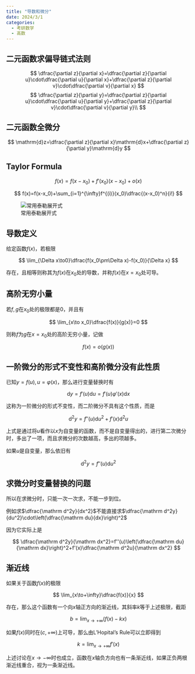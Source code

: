 ```yaml
---
title: "导数和微分"
date: 2024/3/1
categories:
  - 考研数学
  - 高数
---
```


## 二元函数求偏导链式法则

$$
\dfrac{\partial z}{\partial x}=\dfrac{\partial z}{\partial u}\cdot\dfrac{\partial u}{\partial x}+\dfrac{\partial z}{\partial v}\cdot\dfrac{\partial v}{\partial x}
$$
$$
\dfrac{\partial z}{\partial y}=\dfrac{\partial z}{\partial u}\cdot\dfrac{\partial u}{\partial y}+\dfrac{\partial z}{\partial v}\cdot\dfrac{\partial v}{\partial y}\\
$$

## 二元函数全微分

$$
\mathrm{d}z=\dfrac{\partial z}{\partial x}\mathrm{d}x+\dfrac{\partial z}{\partial y}\mathrm{d}y
$$

## Taylor Formula

$$
f(x)=f(x-x_0)+f'(x_0)(x-x_0)+o(x)
$$

$$
f(x)=f(x-x_0)+\sum_{i=1}^{\infty}f^{(i)}(x_0)\dfrac{(x-x_0)^n}{i!}
$$

![常用泰勒展开式](常用泰勒展开式1.png)

## 导数定义

给定函数$f(x)$，若极限

$$
\lim_{\Delta x\to0}\dfrac{f(x_0\pm\Delta x)-f(x_0)}{\Delta x}
$$

存在，且相等则称其为$f(x)$在$x_0$处的导数，并称$f(x)$在$x=x_0$处可导。

## 高阶无穷小量

若$f,g$在$x_0$处的极限都是0，并且有

$$
\lim_{x\to x_0}\dfrac{f(x)}{g(x)}=0
$$

则称$f$为$g$在$x=x_0$处的高阶无穷小量，记做

$$
f(x)=o(g(x))
$$

## 一阶微分的形式不变性和高阶微分没有此性质

已知$y=f(u),u=\varphi(x)$，那么进行变量替换时有

$$
\mathrm dy=f'(u)\mathrm du=f'(u)\varphi'(x)\mathrm dx
$$

这称为一阶微分的形式不变性，而二阶微分不具有这个性质，而是

$$
\mathrm d^2y=f''(u)\mathrm du^2+f'(x)\mathrm d^2u
$$

上式是通过将$u$看作以$x$为自变量的函数，而不是自变量得出的，进行第二次微分时，多出了一项，而且求微分的次数越高，多出的项越多。

如果$u$是自变量，那么依旧有

$$
\mathrm d^2y=f''(u)\mathrm du^2
$$

:::{.callout-note}
## 求微分时变量替换的问题

所以在求微分时，只能一次一次求，不能一步到位。

例如求$\dfrac{\mathrm d^2y}{dx^2}$不能直接求$\dfrac{\mathrm d^2y}{du^2}\cdot\left(\dfrac{\mathrm du}{dx}\right)^2$

因为它实际上是

$$
\dfrac{\mathrm d^2y}{\mathrm dx^2}=f''(u)\left(\dfrac{\mathrm du}{\mathrm dx}\right)^2+f'(x)\dfrac{\mathrm d^2u}{\mathrm dx^2}
$$
:::

## 渐近线

如果关于函数$f(x)$的极限

$$
\lim_{x\to+\infty}\dfrac{f(x)}{x}
$$

存在，那么这个函数有一个向$x$轴正方向的渐近线，其斜率$k$等于上述极限，截距

$$
b=\lim_{x\to+\infty}(f(x)-kx)
$$

:::{.callout-note}
如果$f(x)$同时在$(c,+\infty)$上可导，那么由L'Hopital's Rule可以立即得到

$$
k=\lim_{x\to+\infty}f'(x)
$$
:::

上述讨论在$x\to-\infty$时也成立，函数在$x$轴负方向也有一条渐近线，如果正负两根渐近线重合，视为一条渐近线。

